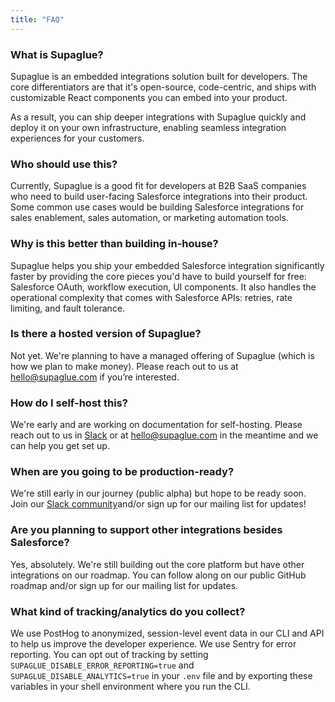 ```yaml
---
title: "FAQ"
---
```


### What is Supaglue?
Supaglue is an embedded integrations solution built for developers. The core differentiators are that it's open-source, code-centric, and ships with customizable React components you can embed into your product.

As a result, you can ship deeper integrations with Supaglue quickly and deploy it on your own infrastructure, enabling seamless integration experiences for your customers.

### Who should use this?
Currently, Supaglue is a good fit for developers at B2B SaaS companies who need to build user-facing Salesforce integrations into their product. Some common use cases would be building Salesforce integrations for sales enablement, sales automation, or marketing automation tools.

### Why is this better than building in-house?
Supaglue helps you ship your embedded Salesforce integration significantly faster by providing the core pieces you'd have to build yourself for free: Salesforce OAuth, workflow execution, UI components. It also handles the operational complexity that comes with Salesforce APIs: retries, rate limiting, and fault tolerance.

### Is there a hosted version of Supaglue?
Not yet. We're planning to have a managed offering of Supaglue (which is how we plan to make money). Please reach out to us at hello@supaglue.com if you’re interested.

### How do I self-host this?
We're early and are working on documentation for self-hosting. Please reach out to us in [Slack](https://join.slack.com/t/supagluecommunity/shared_invite/zt-1o2hiozzl-ZRQswNzlT5W4sXwrQnVlDg) or at hello@supaglue.com in the meantime and we can help you get set up.

### When are you going to be production-ready?
We're still early in our journey (public alpha) but hope to be ready soon. Join our [Slack community](https://join.slack.com/t/supagluecommunity/shared_invite/zt-1o2hiozzl-ZRQswNzlT5W4sXwrQnVlDg)and/or sign up for our mailing list for updates!

### Are you planning to support other integrations besides Salesforce?
Yes, absolutely. We're still building out the core platform but have other integrations on our roadmap. You can follow along on our public GitHub roadmap and/or sign up for our mailing list for updates.

### What kind of tracking/analytics do you collect?
We use PostHog to anonymized, session-level event data in our CLI and API to help us improve the developer experience. We use Sentry for error reporting. You can opt out of tracking by setting `SUPAGLUE_DISABLE_ERROR_REPORTING=true` and `SUPAGLUE_DISABLE_ANALYTICS=true` in your `.env` file and by exporting these variables in your shell environment where you run the CLI.